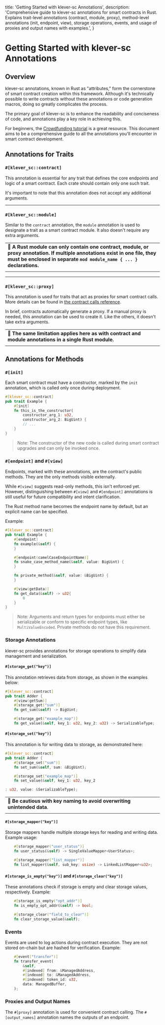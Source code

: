   title: 'Getting Started with klever-sc Annotations',
  description:
    'Comprehensive guide to klever-sc annotations for smart contracts in Rust. Explains trait-level annotations (contract, module, proxy), method-level annotations (init, endpoint, view), storage operations, events, and usage of proxies and output names with examples.',
}

# Getting Started with klever-sc Annotations

## Overview

klever-sc annotations, known in Rust as "attributes," form the cornerstone of smart contract creation within this framework. Although it's technically possible to write contracts without these annotations or code generation macros, doing so greatly complicates the process.

The primary goal of klever-sc is to enhance the readability and conciseness of code, and annotations play a key role in achieving this.

For beginners, the [Crowdfunding tutorial](/tutorials/crowdfunding) is a great resource. This document aims to be a comprehensive guide to all the annotations you'll encounter in smart contract development.

## Annotations for Traits

### `#[klever_sc::contract]`

This annotation is essential for any trait that defines the core endpoints and logic of a smart contract. Each crate should contain only one such trait.

It's important to note that this annotation does not accept any additional arguments.

---

### `#[klever_sc::module]`

Similar to the `contract` annotation, the `module` annotation is used to designate a trait as a smart contract module. It also doesn't require any extra arguments.

|                                                                                                                                                                                                       |
| ----------------------------------------------------------------------------------------------------------------------------------------------------------------------------------------------------- |
| 🚨 **A Rust module can only contain one contract, module, or proxy annotation. If multiple annotations exist in one file, they must be enclosed in separate `mod module_name { ... }` declarations.** |
|                                                                                                                                                                                                       |

---

### `#[klever_sc::proxy]`

This annotation is used for traits that act as proxies for smart contract calls. More details can be found in [the contract calls reference](calls).

In brief, contracts automatically generate a proxy. If a manual proxy is needed, this annotation can be used to create it. Like the others, it doesn't take extra arguments.

|                                                                                                          |
| -------------------------------------------------------------------------------------------------------- |
| 🚨 **The same limitation applies here as with contract and module annotations in a single Rust module.** |
|                                                                                                          |

## Annotations for Methods

### `#[init]`

Each smart contract must have a constructor, marked by the `init` annotation, which is called only once during deployment.

```rust
#[klever_sc::contract]
pub trait Example {
    #[init]
    fn this_is_the_constructor(
        constructor_arg_1: u32,
        constructor_arg_2: BigUint) {
        // ...
    }
}
```

> Note: The constructor of the new code is called during smart contract upgrades and can only be invoked once.

### `#[endpoint]` and `#[view]`

Endpoints, marked with these annotations, are the contract's public methods. They are the only methods visible externally.

While `#[view]` suggests read-only methods, this isn't enforced yet. However, distinguishing between `#[view]` and `#[endpoint]` annotations is still useful for future compatibility and intent clarification.

The Rust method name becomes the endpoint name by default, but an explicit name can be specified.

Example:

```rust
#[klever_sc::contract]
pub trait Example {
	#[endpoint]
	fn example(&self) {
    }

    #[endpoint(camelCaseEndpointName)]
	fn snake_case_method_name(&self, value: BigUint) {
    }

    fn private_method(&self, value: &BigUint) {
    }

    #[view(getData)]
	fn get_data(&self) -> u32{
        0
    }
}
```

> Note: Arguments and return types for endpoints must either be serializable or conform to specific endpoint types, like `MultiValueEncoded`. Private methods do not have this requirement.

### Storage Annotations

klever-sc provides annotations for storage operations to simplify data management and serialization.

#### `#[storage_get("key")]`

This annotation retrieves data from storage, as shown in the examples below:

```rust
#[klever_sc::contract]
pub trait Adder {
	#[view(getSum)]
	#[storage_get("sum")]
	fn get_sum(&self) -> BigUint;

	#[storage_get("example_map")]
    fn get_value(&self, key_1: u32, key_2: u32) -> SerializableType;
```

#### `#[storage_set("key")]`

This annotation is for writing data to storage, as demonstrated here:

```rust
#[klever_sc::contract]
pub trait Adder {
	#[storage_set("sum")]
	fn set_sum(&self, sum: &BigUint);

	#[storage_set("example_map")]
    fn set_value(&self, key_1: u32, key_2

: u32, value: &SerializableType);
```

|                                                                          |
| ------------------------------------------------------------------------ |
| 🚨 **Be cautious with key naming to avoid overwriting unintended data**. |
|                                                                          |

#### `#[storage_mapper("key")]`

Storage mappers handle multiple storage keys for reading and writing data. Example usage:

```rust
	#[storage_mapper("user_status")]
	fn user_status(&self) -> SingleValueMapper<UserStatus>;

    #[storage_mapper("list_mapper")]
	fn list_mapper(&self, sub_key: usize) -> LinkedListMapper<u32>;
```

#### `#[storage_is_empty("key")]` and `#[storage_clear("key")]`

These annotations check if storage is empty and clear storage values, respectively. Example:

```rust
	#[storage_is_empty("opt_addr")]
	fn is_empty_opt_addr(&self) -> bool;

	#[storage_clear("field_to_clear")]
	fn clear_storage_value(&self);
```

### Events

Events are used to log actions during contract execution. They are not stored on-chain but are hashed for verification. Example:

```rust
	#[event("transfer")]
	fn transfer_event(
		&self,
		#[indexed] from: &ManagedAddress,
		#[indexed] to: &ManagedAddress,
		#[indexed] token_id: u32,
        data: ManagedBuffer,
	);
```

### Proxies and Output Names

The `#[proxy]` annotation is used for convenient contract calling. The `#[output_names]` annotation names the outputs of an endpoint.
